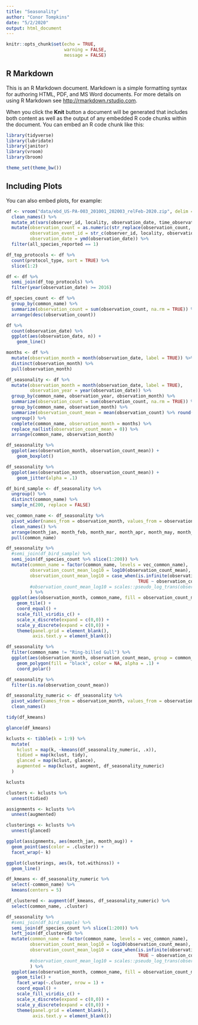 ```yaml
---
title: "Seasonality"
author: "Conor Tompkins"
date: "5/2/2020"
output: html_document
---
```


```r
knitr::opts_chunk$set(echo = TRUE,
                      warning = FALSE,
                      message = FALSE)
```

## R Markdown

This is an R Markdown document. Markdown is a simple formatting syntax for authoring HTML, PDF, and MS Word documents. For more details on using R Markdown see <http://rmarkdown.rstudio.com>.

When you click the **Knit** button a document will be generated that includes both content as well as the output of any embedded R code chunks within the document. You can embed an R code chunk like this:

```r
library(tidyverse)
library(lubridate)
library(janitor)
library(vroom)
library(broom)

theme_set(theme_bw())
```

## Including Plots

You can also embed plots, for example:

```r
df <- vroom("data/ebd_US-PA-003_201001_202003_relFeb-2020.zip", delim = "\t") %>% 
  clean_names() %>% 
  mutate_at(vars(observer_id, locality, observation_date, time_observations_started, protocol_type), str_replace_na, "NA") %>% 
  mutate(observation_count = as.numeric(str_replace(observation_count, "X", as.character(NA))),
         observation_event_id = str_c(observer_id, locality, observation_date, time_observations_started, sep = "-"),
         observation_date = ymd(observation_date)) %>%
  filter(all_species_reported == 1)
```

```r
df_top_protocols <- df %>% 
  count(protocol_type, sort = TRUE) %>% 
  slice(1:2)

df <- df %>% 
  semi_join(df_top_protocols) %>% 
  filter(year(observation_date) >= 2016)
```

```r
df_species_count <- df %>% 
  group_by(common_name) %>% 
  summarize(observation_count = sum(observation_count, na.rm = TRUE)) %>% 
  arrange(desc(observation_count))
```



```r
df %>% 
  count(observation_date) %>% 
  ggplot(aes(observation_date, n)) +
    geom_line()
```


```r
months <- df %>% 
  mutate(observation_month = month(observation_date, label = TRUE)) %>% 
  distinct(observation_month) %>% 
  pull(observation_month)

df_seasonality <- df %>% 
  mutate(observation_month = month(observation_date, label = TRUE),
         observation_year = year(observation_date)) %>% 
  group_by(common_name, observation_year, observation_month) %>% 
  summarize(observation_count = sum(observation_count, na.rm = TRUE)) %>% 
  group_by(common_name, observation_month) %>% 
  summarize(observation_count_mean = mean(observation_count) %>% round(1)) %>% 
  ungroup() %>% 
  complete(common_name, observation_month = months) %>% 
  replace_na(list(observation_count_mean = 0)) %>% 
  arrange(common_name, observation_month)
```


```r
df_seasonality %>% 
  ggplot(aes(observation_month, observation_count_mean)) +
    geom_boxplot()
```


```r
df_seasonality %>% 
  ggplot(aes(observation_month, observation_count_mean)) +
    geom_jitter(alpha = .1)
```


```r
df_bird_sample <- df_seasonality %>% 
  ungroup() %>% 
  distinct(common_name) %>% 
  sample_n(200, replace = FALSE)
```
```r
vec_common_name <- df_seasonality %>% 
  pivot_wider(names_from = observation_month, values_from = observation_count_mean, names_prefix = "month_") %>% 
  clean_names() %>% 
  arrange(month_jan, month_feb, month_mar, month_apr, month_may, month_jun, month_jul, month_aug, month_sep, month_oct, month_nov, month_dec) %>% 
  pull(common_name)
```

```r
df_seasonality %>%
  #semi_join(df_bird_sample) %>% 
  semi_join(df_species_count %>% slice(1:200)) %>% 
  mutate(common_name = factor(common_name, levels = vec_common_name),
         observation_count_mean_log10 = log10(observation_count_mean),
         observation_count_mean_log10 = case_when(is.infinite(observation_count_mean_log10) ~ 0,
                                                  TRUE ~ observation_count_mean_log10)
         #observation_count_mean_log10 = scales::pseudo_log_trans(observation_count_mean, base = 10)
         ) %>%
  ggplot(aes(observation_month, common_name, fill = observation_count_mean_log10)) +
    geom_tile() +
    coord_equal() +
    scale_fill_viridis_c() +
    scale_x_discrete(expand = c(0,0)) +
    scale_y_discrete(expand = c(0,0)) +
    theme(panel.grid = element_blank(),
          axis.text.y = element_blank())
```

```r
df_seasonality %>% 
  filter(common_name != "Ring-billed Gull") %>% 
  ggplot(aes(observation_month, observation_count_mean, group = common_name)) +
    geom_polygon(fill = "black", color = NA, alpha = .1) +
    coord_polar()
```

```r
df_seasonality %>% 
  filter(is.na(observation_count_mean))

df_seasonality_numeric <- df_seasonality %>% 
  pivot_wider(names_from = observation_month, values_from = observation_count_mean, names_prefix = "month_") %>% 
  clean_names()

```

```r
tidy(df_kmeans)
```


```r
glance(df_kmeans)
```


```r
kclusts <- tibble(k = 1:9) %>%
  mutate(
    kclust = map(k, ~kmeans(df_seasonality_numeric, .x)),
    tidied = map(kclust, tidy),
    glanced = map(kclust, glance),
    augmented = map(kclust, augment, df_seasonality_numeric)
  )

kclusts
```


```r
clusters <- kclusts %>%
  unnest(tidied)

assignments <- kclusts %>% 
  unnest(augmented)

clusterings <- kclusts %>%
  unnest(glanced)
```

```r
ggplot(assignments, aes(month_jan, month_aug)) +
  geom_point(aes(color = .cluster)) + 
  facet_wrap(~ k)
```


```r
ggplot(clusterings, aes(k, tot.withinss)) +
  geom_line()
```




```r
df_kmeans <- df_seasonality_numeric %>% 
  select(-common_name) %>% 
  kmeans(centers = 5)
```

```r
df_clustered <- augment(df_kmeans, df_seasonality_numeric) %>% 
  select(common_name, .cluster)
```

```r
df_seasonality %>%
  #semi_join(df_bird_sample) %>% 
  semi_join(df_species_count %>% slice(1:200)) %>% 
  left_join(df_clustered) %>% 
  mutate(common_name = factor(common_name, levels = vec_common_name),
         observation_count_mean_log10 = log10(observation_count_mean),
         observation_count_mean_log10 = case_when(is.infinite(observation_count_mean_log10) ~ 0,
                                                  TRUE ~ observation_count_mean_log10)
         #observation_count_mean_log10 = scales::pseudo_log_trans(observation_count_mean, base = 10)
         ) %>%
  ggplot(aes(observation_month, common_name, fill = observation_count_mean_log10)) +
    geom_tile() +
    facet_wrap(~.cluster, nrow = 1) +
    coord_equal() +
    scale_fill_viridis_c() +
    scale_x_discrete(expand = c(0,0)) +
    scale_y_discrete(expand = c(0,0)) +
    theme(panel.grid = element_blank(),
          axis.text.y = element_blank())
```


```r
```


```r
```


